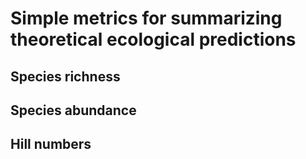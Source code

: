 # Simple metrics for summarizing theoretical ecological predictions {#simple_metrics}

## Species richness

## Species abundance

## Hill numbers

